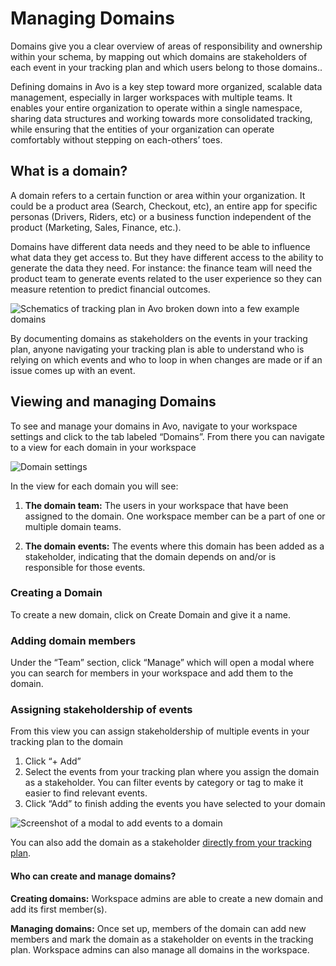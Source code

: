 
# Managing Domains

Domains give you a clear overview of areas of responsibility and ownership within your schema, by mapping out which domains are stakeholders of each event in your tracking plan and which users belong to those domains.. 

Defining domains in Avo is a key step toward more organized, scalable data management, especially in larger workspaces with multiple teams. It enables your entire organization to operate within a single namespace, sharing data structures and working towards more consolidated tracking, while ensuring that the entities of your organization can operate comfortably without stepping on each-others’ toes.

## What is a domain?

A domain refers to a certain function or area within your organization. It could be a product area (Search, Checkout, etc), an entire app for specific personas (Drivers, Riders, etc) or a business function independent of the product (Marketing, Sales, Finance, etc.). 

Domains have different data needs and they need to be able to influence what data they get access to. But they have different access to the ability to generate the data they need. For instance: the finance team will need the product team to generate events related to the user experience so they can measure retention to predict financial outcomes. 

![Schematics of tracking plan in Avo broken down into a few example domains](/images/domains/domains.png)

By documenting domains as stakeholders on the events in your tracking plan, anyone navigating your tracking plan is able to understand who is relying on which events and who to loop in when changes are made or if an issue comes up with an event.

<PageLink
  image="/docs/images/svg/analyticsmanager.svg"
  title="Stakeholder domains"
  description="Why and how to assign domains as stakeholders on events"
  href="/data-design/avo-tracking-plan/stakeholder-domains"
/>

## Viewing and managing Domains

To see and manage your domains in Avo, navigate to your workspace settings and click to the tab labeled “Domains”. From there you can navigate to a view for each domain in your workspace

![Domain settings](/images/domains/domain-details.png)

In the view for each domain you will see:

1. **The domain team:**
The users in your workspace that have been assigned to the domain. One workspace member can be a part of one or multiple domain teams.

1. **The domain events:**
The events where this domain has been added as a stakeholder, indicating that the domain depends on and/or is responsible for those events. 

### Creating a Domain

To create a new domain, click on Create Domain and give it a name.

### Adding domain members

Under the “Team” section, click “Manage” which will open a modal where you can search for members in your workspace and add them to the domain.

### Assigning stakeholdership of events

From this view you can assign stakeholdership of multiple events in your tracking plan to the domain

1. Click “+ Add” 
1. Select the events from your tracking plan where you assign the domain as a stakeholder.
        You can filter events by category or tag to make it easier to find relevant events. 
1. Click “Add” to finish adding the events you have selected to your domain

![Screenshot of a modal to add events to a domain](/images/domains/add-events-to-domain.png)

You can also add the domain as a stakeholder [directly from your tracking plan](/data-design/avo-tracking-plan/stakeholder-domains).

#### Who can create and manage domains?

**Creating domains:** Workspace admins are able to create a new domain and add its first member(s).

**Managing domains:** Once set up, members of the domain can add new members and mark the domain as a stakeholder on events in the tracking plan. Workspace admins can also manage all domains in the workspace.
